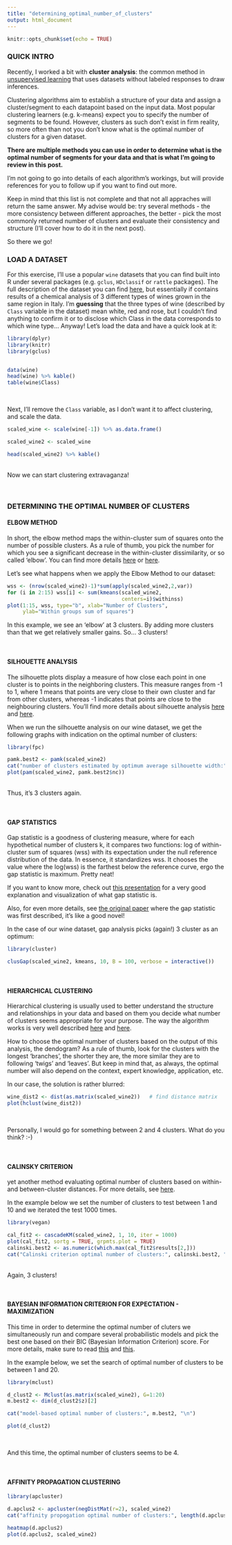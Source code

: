 ```yaml
---
title: "determining_optimal_number_of_clusters"
output: html_document
---
```


```r
knitr::opts_chunk$set(echo = TRUE)
```

### QUICK INTRO

Recently, I worked a bit with **cluster analysis**: the common method in [unsupervised learning](https://en.wikipedia.org/wiki/Unsupervised_learning) that uses datasets without labeled responses to draw inferences.  

Clustering algorithms aim to establish a structure of your data and assign a cluster/segment to each datapoint based on the input data. Most popular clustering learners (e.g. k-means) expect you to specify the number of segments to be found. However, clusters as such don't exist in firm reality, so more often than not you don't know what is the optimal number of clusters for a given dataset.   

**There are multiple methods you can use in order to determine what is the optimal number of segments for your data and that is what I'm going to review in this post.**

I'm not going to go into details of each algorithm's workings, but will provide references for you to follow up if you want to find out more.

Keep in mind that this list is not complete and that not all appraches will return the same answer. My advise would be: try several methods - the more consistency between different approaches, the better - pick the most commonly returned number of clusters and evaluate their consistency and structure (I'll cover how to do it in the next post).  

So there we go!

### LOAD A DATASET

For this exercise, I'll use a popular `wine` datasets that you can find built into R under several packages (e.g. `gclus`, `HDclassif` or `rattle` packages). The full description of the dataset you can find [here](https://archive.ics.uci.edu/ml/datasets/Wine), but essentially if contains results of a chemical analysis of 3 different types of wines grown in the same region in Italy. I'm **guessing** that the three types of wine (described by `Class` variable in the dataset) mean white, red and rose, but I couldn't find anything to confirm it or to disclose which Class in the data corresponds to which wine type... Anyway! Let's load the data and have a quick look at it:  

```r
library(dplyr)
library(knitr)
library(gclus)


data(wine)
head(wine) %>% kable()
table(wine$Class)
```

<br> 

Next, I'll remove the `Class` variable, as I don't want it to affect clustering, and scale the data. 

```r
scaled_wine <- scale(wine[-1]) %>% as.data.frame()

scaled_wine2 <- scaled_wine

head(scaled_wine2) %>% kable()

```

<br>
Now we can start clustering extravaganza!

<br>

### DETERMINING THE OPTIMAL NUMBER OF CLUSTERS 

#### ELBOW METHOD

In short, the elbow method maps the within-cluster sum of squares onto the number of possible clusters. As a rule of thumb, you pick the number for which you see a significant decrease in the within-cluster dissimilarity, or so called 'elbow'. You can find more details [here](https://www.coursera.org/learn/machine-learning/lecture/Ks0E9/choosing-the-number-of-clusters) or [here](https://rstudio-pubs-static.s3.amazonaws.com/92318_20357e6dd99742eb90232c60c626fa90.html). 

Let's see what happens when we apply the Elbow Method to our dataset:

```r
wss <- (nrow(scaled_wine2)-1)*sum(apply(scaled_wine2,2,var))
for (i in 2:15) wss[i] <- sum(kmeans(scaled_wine2,
                                     centers=i)$withinss)
plot(1:15, wss, type="b", xlab="Number of Clusters",
     ylab="Within groups sum of squares")
```

In this example, we see an 'elbow' at 3 clusters. By adding more clusters than that we get relatively smaller gains. So... 3 clusters!  

<br>

#### SILHOUETTE ANALYSIS  

The silhouette plots display a measure of how close each point in one cluster is to points in the neighboring clusters. This measure ranges from -1 to 1, where 1 means that points are very close to their own cluster and far from other clusters, whereas -1 indicates that points are close to the neighbouring clusters. You'll find more details about silhouette analysis [here](https://en.wikipedia.org/wiki/Silhouette_(clustering)) and [here](https://kapilddatascience.wordpress.com/2015/11/10/using-silhouette-analysis-for-selecting-the-number-of-cluster-for-k-means-clustering/). 

When we run the silhouette analysis on our wine dataset, we get the following graphs with indication on the optimal number of clusters: 

```r

library(fpc)

pamk.best2 <- pamk(scaled_wine2)
cat("number of clusters estimated by optimum average silhouette width:", pamk.best2$nc, "\n")
plot(pam(scaled_wine2, pamk.best2$nc))
```

<br>
Thus, it's 3 clusters again.

<br>


#### GAP STATISTICS

Gap statistic is a goodness of clustering measure, where for each hypothetical number of clusters k, it compares two functions: log of within-cluster sum of squares (wss) with its expectation under the null reference distribution of the data. In essence, it standardizes wss. It chooses the value where the log(wss) is the farthest below the reference curve, ergo the gap statistic is maximum. Pretty neat!  

If you want to know more, check out [this presentation](https://www.google.co.uk/url?sa=t&rct=j&q=&esrc=s&source=web&cd=8&cad=rja&uact=8&ved=0ahUKEwjen9q-7rjTAhUeM8AKHcijBOEQFghpMAc&url=https%3A%2F%2Flabs.genetics.ucla.edu%2Fhorvath%2FBiostat278%2FGapStatistics.ppt&usg=AFQjCNFaWjeeR1F2UpJIskxYaBFt0eKZKg&sig2=sQflpWNvc8BPu7ovHLyKuQ) for a very good explanation and visualization of what gap statistic is.

Also, for even more details, see [the original paper](chrome-extension://oemmndcbldboiebfnladdacbdfmadadm/https://web.stanford.edu/~hastie/Papers/gap.pdf) where the gap statistic was first described, it's like a good novel!

In the case of our wine dataset, gap analysis picks (again!) 3 cluster as an optimum:

```r
library(cluster)

clusGap(scaled_wine2, kmeans, 10, B = 100, verbose = interactive())
```

<br>

#### HIERARCHICAL CLUSTERING 

Hierarchical clustering is usually used to better understand the structure and relationships in your data and based on them you decide what number of clusters seems appropriate for your purpose. The way the algorithm works is very well described [here](http://www.analytictech.com/networks/hiclus.htm) and [here](http://www.saedsayad.com/clustering_hierarchical.htm). 

How to choose the optimal number of clusters based on the output of this analysis, the dendogram? As a rule of thumb, look for the clusters with the longest 'branches', the shorter they are, the more similar they are to following 'twigs' and 'leaves'. But keep in mind that, as always, the optimal number will also depend on the context, expert knowledge, application, etc.

In our case, the solution is rather blurred:

```r
wine_dist2 <- dist(as.matrix(scaled_wine2))   # find distance matrix 
plot(hclust(wine_dist2)) 
```

<br>

Personally, I would go for something between 2 and 4 clusters. What do you think? :-)

<br>

####  CALINSKY CRITERION 

yet another method evaluating optimal number of clusters based on within- and between-cluster distances. For more details, see [here](http://ethen8181.github.io/machine-learning/clustering_old/clustering/clustering.html). 

In the example below we set the number of clusters to test between 1 and 10 and we iterated the test 1000 times.

```r

library(vegan)

cal_fit2 <- cascadeKM(scaled_wine2, 1, 10, iter = 1000)
plot(cal_fit2, sortg = TRUE, grpmts.plot = TRUE)
calinski.best2 <- as.numeric(which.max(cal_fit2$results[2,]))
cat("Calinski criterion optimal number of clusters:", calinski.best2, "\n")
```

<br>
Again, 3 clusters!

<br>

#### BAYESIAN INFORMATION CRITERION FOR EXPECTATION - MAXIMIZATION 

This time in order to determine the optimal number of cluters we simultaneously run and compare several probabilistic models and pick the best one based on their BIC (Bayesian Information Criterion) score. For more details, make sure to read [this](http://rstudio-pubs-static.s3.amazonaws.com/154174_78c021bc71ab42f8add0b2966938a3b8.html) and [this](http://citeseerx.ist.psu.edu/viewdoc/summary?doi=10.1.1.7.8739). 

In the example below, we set the search of optimal number of clusters to be between 1 and 20. 

```r
library(mclust)

d_clust2 <- Mclust(as.matrix(scaled_wine2), G=1:20)
m.best2 <- dim(d_clust2$z)[2]

cat("model-based optimal number of clusters:", m.best2, "\n")

plot(d_clust2)
```

<br>

And this time, the optimal number of clusters seems to be 4.

<br>

#### AFFINITY PROPAGATION CLUSTERING 

```r
library(apcluster)

d.apclus2 <- apcluster(negDistMat(r=2), scaled_wine2)
cat("affinity propogation optimal number of clusters:", length(d.apclus2@clusters), "\n")

heatmap(d.apclus2)
plot(d.apclus2, scaled_wine2)
```







